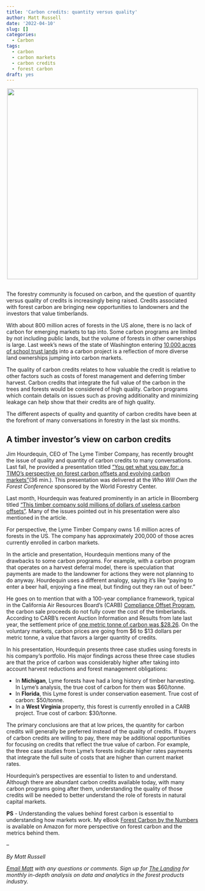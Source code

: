 ```yaml
---
title: 'Carbon credits: quantity versus quality'
author: Matt Russell
date: '2022-04-10'
slug: []
categories:
  - Carbon
tags:
  - carbon
  - carbon markets
  - carbon credits
  - forest carbon
draft: yes
---
```


<center>
![](maine lake landscape.jpg){width=500px}
</center>

## 

The forestry community is focused on carbon, and the question of quantity versus quality of credits is increasingly being raised. Credits associated with forest carbon are bringing new opportunities to landowners and the investors that value timberlands.

With about 800 million acres of forests in the US alone, there is no lack of carbon for emerging markets to tap into. Some carbon programs are limited by not including public lands, but the volume of forests in other ownerships is large. Last week’s news of the state of Washington entering [10,000 acres of school trust lands](https://www.dnr.wa.gov/news/dnr-launches-first-nation-carbon-project-protecting-forests-and-creating-over-million-carbon) into a carbon project is a reflection of more diverse land ownerships jumping into carbon markets.   

The quality of carbon credits relates to how valuable the credit is relative to other factors such as costs of forest management and deferring timber harvest. Carbon credits that integrate the full value of the carbon in the trees and forests would be considered of high quality. Carbon programs which contain details on issues such as proving additionality and minimizing leakage can help show that their credits are of high quality.

The different aspects of quality and quantity of carbon credits have been at the forefront of many conversations in forestry in the last six months. 

## A timber investor’s view on carbon credits

Jim Hourdequin, CEO of The Lyme Timber Company, has recently brought the issue of quality and quantity of carbon credits to many conversations. Last fall, he provided a presentation titled [“You get what you pay for: a TIMO’s perspective on forest carbon offsets and evolving carbon markets”](https://youtu.be/uaZE1Rf95J0)(36 min.). This presentation was delivered at the *Who Will Own the Forest Conference* sponsored by the World Forestry Center. 

Last month, Hourdequin was featured prominently in an article in Bloomberg titled [“This timber company sold millions of dollars of useless carbon offsets”](https://www.bloomberg.com/news/articles/2022-03-17/timber-ceo-wants-to-reform-flawed-carbon-offset-market). Many of the issues pointed out in his presentation were also mentioned in the article. 

For perspective, the Lyme Timber Company owns 1.6 million acres of forests in the US. The company has approximately 200,000 of those acres currently enrolled in carbon markets.

In the article and presentation, Hourdequin mentions many of the drawbacks to some carbon programs. For example, with a carbon program that operates on a harvest deferral model, there is speculation that payments are made to the landowner for actions they were not  planning to do anyway. Hourdequin uses a different analogy, saying it’s like “paying to enter a beer hall, enjoying a fine meal, but finding out they ran out of beer.”

He goes on to mention that with a 100-year compliance framework, typical in the California Air Resources Board’s (CARB) [Compliance Offset Program](https://ww2.arb.ca.gov/our-work/programs/compliance-offset-program), the carbon sale proceeds do not fully cover the cost of the timberlands. According to CARB’s recent Auction Information and Results from late last year, the settlement price of [one metric tonne of carbon was $28.26](https://arbor-analytics.com/post/2021-12-10-price-of-carbon-recently-hit-a-record-high/). On the voluntary markets, carbon prices are going from $6 to $13 dollars per metric tonne, a value that favors a larger quantity of credits.  

In his presentation, Hourdequin presents three case studies using forests in his company's portfolio. His major findings across these three case studies are that the price of carbon was considerably higher after taking into account harvest reductions and forest management obligations:

* In **Michigan**, Lyme forests have had a long history of timber harvesting. In Lyme’s analysis, the true cost of carbon for them was $60/tonne.
* In **Florida**, this Lyme forest is under conservation easement. True cost of carbon: $50/tonne. 
* In a **West Virginia** property, this forest is currently enrolled in a CARB project. True cost of carbon: $30/tonne.

The primary conclusions are that at low prices, the quantity for carbon credits will generally be preferred instead of the quality of credits. If buyers of carbon credits are willing to pay, there may be additional opportunities for focusing on credits that reflect the true value of carbon. For example, the three case studies from Lyme’s forests indicate higher rates payments that integrate the full suite of costs that are higher than current market rates.  

Hourdequin’s perspectives are essential to listen to and understand. Although there are abundant carbon credits available today, with many carbon programs going after them, understanding the quality of those credits will be needed to better understand the role of forests in natural capital markets. 

**PS** - Understanding the values behind forest carbon is essential to understanding how markets work. My eBook [Forest Carbon by the Numbers](https://www.amazon.com/dp/B09CC1WT69) is available on Amazon for more perspective on forest carbon and the metrics behind them.

--

*By Matt Russell*

*[Email Matt](mailto:matt@arbor-analytics.com) with any questions or comments. Sign up for [The Landing](https://mailchi.mp/d96897dc0f46/arbor-analytics) for monthly in-depth analysis on data and analytics in the forest products industry.*


